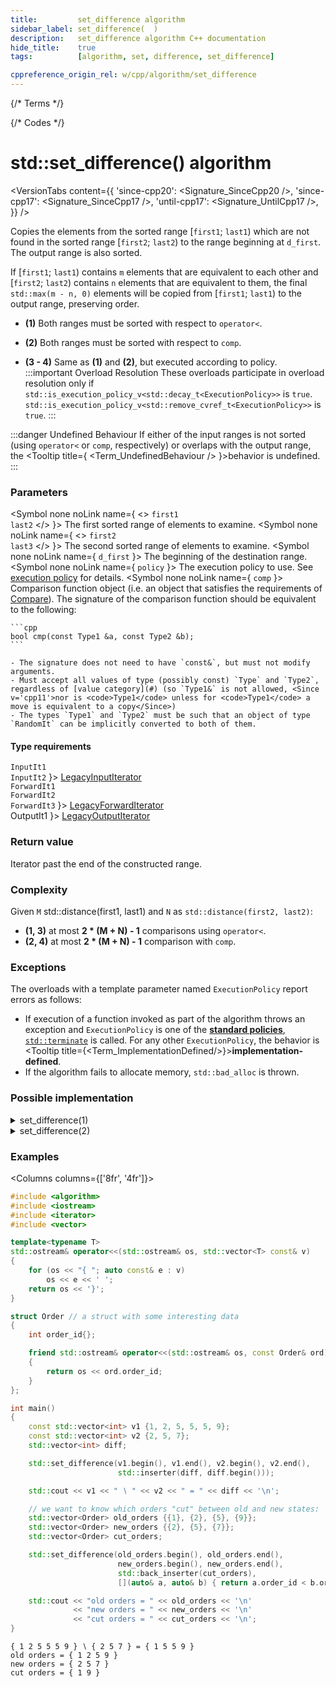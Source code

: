 ```yaml
---
title:         set_difference algorithm
sidebar_label: set_difference(  )
description:   set_difference algorithm C++ documentation
hide_title:    true
tags:          [algorithm, set, difference, set_difference]

cppreference_origin_rel: w/cpp/algorithm/set_difference
---
```



{/* Terms */}


{/* Codes */}


# std::set_difference() algorithm

<VersionTabs content={{
  'since-cpp20': <Signature_SinceCpp20 />,
  'since-cpp17': <Signature_SinceCpp17 />,
  'until-cpp17': <Signature_UntilCpp17 />,
}} />

Copies the elements from the sorted range [`first1`; `last1`) which are not found in the sorted range [`first2`; `last2`) to the range beginning at `d_first`.
The output range is also sorted.

If [`first1`; `last1`) contains `m` elements that are equivalent to each other and [`first2`; `last2`) contains `n` elements that are equivalent to them,
the final `std::max(m - n, 0)` elements will be copied from [`first1`; `last1`) to the output range, preserving order.

- **(1)** Both ranges must be sorted with respect to `operator<`.

- **(2)** Both ranges must be sorted with respect to `comp`.

- **(3 - 4)** Same as **(1)** and **(2)**, but executed according to policy.
	:::important Overload Resolution
	These overloads participate in overload resolution only if
	<Until v='cpp20'> <code>std::is_execution_policy_v&lt;std::decay_t&lt;ExecutionPolicy&gt;&gt;</code> is <code>true</code>. </Until>
	<Since v='cpp20'> <code>std::is_execution_policy_v&lt;std::remove_cvref_t&lt;ExecutionPolicy&gt;&gt;</code> is <code>true</code>. </Since>
	:::

:::danger Undefined Behaviour
If either of the input ranges is not sorted (using `operator<` or `comp`, respectively) or overlaps with the output range,
the <Tooltip title={ <Term_UndefinedBehaviour /> }>behavior is undefined</Tooltip>.
:::

### Parameters

<SymbolTable>

  <Symbol none noLink name={ <> <code>first1</code> <br/> <code>last2</code> </> }>
    The first sorted range of elements to examine.
  </Symbol>
  <Symbol none noLink name={ <> <code>first2</code> <br/> <code>last3</code> </> }>
    The second sorted range of elements to examine.
  </Symbol>
  <Symbol none noLink name={ <code>d_first</code> }>
    The beginning of the destination range.
  </Symbol>
  <Symbol none noLink name={ <code>policy</code> }>
    The execution policy to use. See <a href="">execution policy</a> for details.
  </Symbol>
  <Symbol none noLink name={ <code>comp</code> }>
    Comparison function object (i.e. an object that satisfies the requirements of [Compare](/docs/named_req/Compare)).
    The signature of the comparison function should be equivalent to the following:

    ```cpp
    bool cmp(const Type1 &a, const Type2 &b);
    ```

    - The signature does not need to have `const&`, but must not modify arguments.
    - Must accept all values of type (possibly const) `Type` and `Type2`, regardless of [value category](#) (so `Type1&` is not allowed, <Since v='cpp11'>nor is <code>Type1</code> unless for <code>Type1</code> a move is equivalent to a copy</Since>)
    - The types `Type1` and `Type2` must be such that an object of type `RandomIt` can be implicitly converted to both of them.
  </Symbol>
</SymbolTable>

#### Type requirements

<SymbolTable>
  <Symbol none noLink name={ <> <code>InputIt1</code> <br/> <code>InputIt2</code> </> }>
    <a href="/docs/named_req/LegacyInputIterator">LegacyInputIterator</a> <br/>
  </Symbol>
  <Symbol none noLink name={ <> <code>ForwardIt1</code> <br/> <code>ForwardIt2</code> <br/> <code>ForwardIt3</code></> }>
    <a href="/docs/named_req/LegacyForwardIterator">LegacyForwardIterator</a> <br/>
  </Symbol>
  <Symbol none noLink name={ <code>OutputIt1</code> }>
    <a href="/docs/named_req/LegacyOutputIterator">LegacyOutputIterator</a>
  </Symbol>
</SymbolTable>

### Return value

Iterator past the end of the constructed range.

### Complexity

Given `M` std::distance(first1, last1) and `N` as `std::distance(first2, last2)`:

- **(1, 3)** at most **2 \* (M + N) - 1** comparisons using `operator<`.
- **(2, 4)** at most **2 \* (M + N) - 1** comparison with `comp`.

### Exceptions

The overloads with a template parameter named `ExecutionPolicy` report errors as follows:
- If execution of a function invoked as part of the algorithm throws an exception and `ExecutionPolicy` is one of the [**standard policies**](#), [`std::terminate`](#) is called.
	For any other `ExecutionPolicy`, the behavior is <Tooltip title={<Term_ImplementationDefined/>}>**implementation-defined**</Tooltip>.
- If the algorithm fails to allocate memory, `std::bad_alloc` is thrown.

### Possible implementation

<details>
<summary>set_difference(1)</summary>

```cpp
template<class InputIt1, class InputIt2, class OutputIt>
OutputIt set_difference(InputIt1 first1, InputIt1 last1,
                        InputIt2 first2, InputIt2 last2, OutputIt d_first)
{
    while (first1 != last1)
    {
        if (first2 == last2)
            return std::copy(first1, last1, d_first);

        if (*first1 < *first2)
            *d_first++ = *first1++;
        else
        {
            if (! (*first2 < *first1))
                ++first1;
            ++first2;
        }
    }
    return d_first;
}
```

</details>

<details>
<summary>set_difference(2)</summary>

```cpp
template<class InputIt1, class InputIt2, class OutputIt, class Compare>
OutputIt set_difference(InputIt1 first1, InputIt1 last1,
                        InputIt2 first2, InputIt2 last2, OutputIt d_first, Compare comp)
{
    while (first1 != last1)
    {
        if (first2 == last2)
            return std::copy(first1, last1, d_first);

        if (comp(*first1, *first2))
            *d_first++ = *first1++;
        else
        {
            if (!comp(*first2, *first1))
                ++first1;
            ++first2;
        }
    }
    return d_first;
}
```

</details>

### Examples

<Columns columns={['8fr', '4fr']}>
<div>

```cpp title='Main.cpp' showLineNumbers
#include <algorithm>
#include <iostream>
#include <iterator>
#include <vector>

template<typename T>
std::ostream& operator<<(std::ostream& os, std::vector<T> const& v)
{
    for (os << "{ "; auto const& e : v)
        os << e << ' ';
    return os << '}';
}

struct Order // a struct with some interesting data
{
    int order_id{};

    friend std::ostream& operator<<(std::ostream& os, const Order& ord)
    {
        return os << ord.order_id;
    }
};

int main()
{
    const std::vector<int> v1 {1, 2, 5, 5, 5, 9};
    const std::vector<int> v2 {2, 5, 7};
    std::vector<int> diff;

    std::set_difference(v1.begin(), v1.end(), v2.begin(), v2.end(),
                        std::inserter(diff, diff.begin()));

    std::cout << v1 << " ∖ " << v2 << " = " << diff << '\n';

    // we want to know which orders "cut" between old and new states:
    std::vector<Order> old_orders {{1}, {2}, {5}, {9}};
    std::vector<Order> new_orders {{2}, {5}, {7}};
    std::vector<Order> cut_orders;

    std::set_difference(old_orders.begin(), old_orders.end(),
                        new_orders.begin(), new_orders.end(),
                        std::back_inserter(cut_orders),
                        [](auto& a, auto& b) { return a.order_id < b.order_id; });

    std::cout << "old orders = " << old_orders << '\n'
              << "new orders = " << new_orders << '\n'
              << "cut orders = " << cut_orders << '\n';
}
```

</div>
<div>

```plaintext title="Possible Output"
{ 1 2 5 5 5 9 } ∖ { 2 5 7 } = { 1 5 5 9 } 
old orders = { 1 2 5 9 } 
new orders = { 2 5 7 } 
cut orders = { 1 9 }
```

</div>
</Columns>
